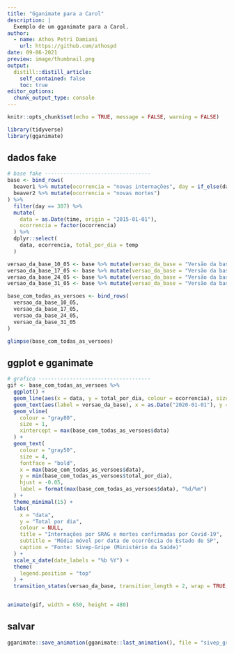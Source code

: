 ```yaml
---
title: "Gganimate para a Carol"
description: |
  Exemplo de um gganimate para a Carol.
author:
  - name: Athos Petri Damiani
    url: https://github.com/athospd
date: 09-06-2021
preview: image/thumbnail.png
output:
  distill::distill_article:
    self_contained: false
    toc: true
editor_options: 
  chunk_output_type: console
---
```


```r
knitr::opts_chunk$set(echo = TRUE, message = FALSE, warning = FALSE)
```

```r
library(tidyverse)
library(gganimate)
```

## dados fake

```r

# base fake ----------------------------------
base <- bind_rows(
  beaver1 %>% mutate(ocorrencia = "novas internações", day = if_else(day == 346, 307, 308)),
  beaver2 %>% mutate(ocorrencia = "novas mortes")
) %>%
  filter(day == 307) %>%
  mutate(
    data = as.Date(time, origin = "2015-01-01"),
    ocorrencia = factor(ocorrencia)
  ) %>%
  dplyr::select(
    data, ocorrencia, total_por_dia = temp
  )

versao_da_base_10_05 <- base %>% mutate(versao_da_base = "Versão da base: 10/05", total_por_dia = ifelse(data > "2021-01-01", total_por_dia * 1, total_por_dia))
versao_da_base_17_05 <- base %>% mutate(versao_da_base = "Versão da base: 17/05", total_por_dia = ifelse(data > "2021-01-01", total_por_dia * 1.01, total_por_dia))
versao_da_base_24_05 <- base %>% mutate(versao_da_base = "Versão da base: 24/05", total_por_dia = ifelse(data > "2021-01-01", total_por_dia * 1.03, total_por_dia))
versao_da_base_31_05 <- base %>% mutate(versao_da_base = "Versão da base: 31/05", total_por_dia = ifelse(data > "2021-01-01", total_por_dia * 1.06, total_por_dia))

base_com_todas_as_versoes <- bind_rows(
  versao_da_base_10_05,
  versao_da_base_17_05,
  versao_da_base_24_05,
  versao_da_base_31_05
)
```


```r
glimpse(base_com_todas_as_versoes)
```

## ggplot e gganimate


```r
# grafico ------------------------------------
gif <- base_com_todas_as_versoes %>%
  ggplot() +
  geom_line(aes(x = data, y = total_por_dia, colour = ocorrencia), size = 2) +
  geom_text(aes(label = versao_da_base), x = as.Date("2020-01-01"), y = 40, size = 6) +
  geom_vline(
    colour = "gray80", 
    size = 1, 
    xintercept = max(base_com_todas_as_versoes$data)
  ) +
  geom_text(
    colour = "gray50", 
    size = 4, 
    fontface = "bold",
    x = max(base_com_todas_as_versoes$data), 
    y = min(base_com_todas_as_versoes$total_por_dia), 
    hjust = -0.05, 
    label = format(max(base_com_todas_as_versoes$data), "%d/%m")
  ) +
  theme_minimal(15) +
  labs(
    x = "data", 
    y = "Total por dia", 
    colour = NULL, 
    title = "Internações por SRAG e mortes confirmadas por Covid-19",
    subtitle = "Média móvel por data de ocorrência do Estado de SP",
    caption = "Fonte: Sivep-Gripe (Ministério da Saúde)"
  ) +
  scale_x_date(date_labels = "%b %Y") +
  theme(
    legend.position = "top"
  ) +
  transition_states(versao_da_base, transition_length = 2, wrap = TRUE, state_length = 2)


animate(gif, width = 650, height = 480)
```


## salvar

```r
gganimate::save_animation(gganimate::last_animation(), file = "sivep_gripe.gif")
```


